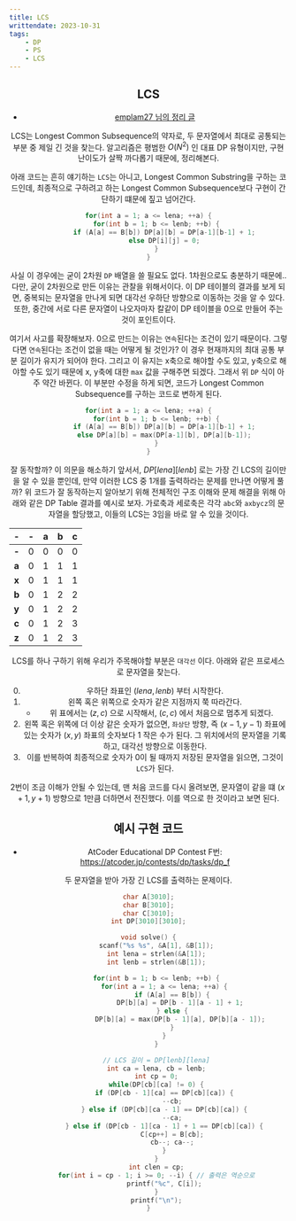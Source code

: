 ```yaml
---
title: LCS
writtendate: 2023-10-31
tags:
    - DP
    - PS
    - LCS
---
```


<Header />

## LCS

- [emplam27 님의 정리 글](https://velog.io/@emplam27/%EC%95%8C%EA%B3%A0%EB%A6%AC%EC%A6%98-%EA%B7%B8%EB%A6%BC%EC%9C%BC%EB%A1%9C-%EC%95%8C%EC%95%84%EB%B3%B4%EB%8A%94-LCS-%EC%95%8C%EA%B3%A0%EB%A6%AC%EC%A6%98-Longest-Common-Substring%EC%99%80-Longest-Common-Subsequence)

LCS는 Longest Common Subsequence의 약자로, 두 문자열에서 최대로 공통되는 부분 중 제일 긴 것을 찾는다. 알고리즘은 평범한 $O(N^2)$ 인 대표 DP 유형이지만, 구현 난이도가 살짝 까다롭기 때문에, 정리해본다.

아래 코드는 흔히 얘기하는 `LCS`는 아니고, Longest Common Substring을 구하는 코드인데, 최종적으로 구하려고 하는 Longest Common Subsequence보다 구현이 간단하기 떄문에 짚고 넘어간다.

```cpp
for(int a = 1; a <= lena; ++a) {
    for(int b = 1; b <= lenb; ++b) {
        if (A[a] == B[b]) DP[a][b] = DP[a-1][b-1] + 1;
        else DP[i][j] = 0;
    }
}
```

사실 이 경우에는 굳이 2차원 `DP` 배열을 쓸 필요도 없다. 1차원으로도 충분하기 때문에.. 다만, 굳이 2차원으로 만든 이유는 관찰을 위해서이다. 이 DP 테이블의 결과를 보게 되면, 중복되는 문자열을 만나게 되면 대각선 우하단 방향으로 이동하는 것을 알 수 있다. 또한, 중간에 서로 다른 문자열이 나오자마자 칼같이 DP 테이블을 0으로 만들어 주는 것이 포인트이다.

여기서 사고를 확장해보자. 0으로 만드는 이유는 `연속`된다는 조건이 있기 때문이다. 그렇다면 `연속`된다는 조건이 없을 때는 어떻게 될 것인가? 이 경우 현재까지의 최대 공통 부분 길이가 유지가 되어야 한다. 그리고 이 유지는 x축으로 해야할 수도 있고, y축으로 해야할 수도 있기 때문에 x, y축에 대한 `max` 값을 구해주면 되겠다. 그래서 위 `DP` 식이 아주 약간 바뀐다. 이 부분만 수정을 하게 되면, 코드가 Longest Common Subsequence를 구하는 코드로 변하게 된다.

```cpp
for(int a = 1; a <= lena; ++a) {
    for(int b = 1; b <= lenb; ++b) {
        if (A[a] == B[b]) DP[a][b] = DP[a-1][b-1] + 1;
        else DP[a][b] = max(DP[a-1][b], DP[a][b-1]);
    }
}
```

잘 동작할까? 이 의문을 해소하기 앞서서, $DP[lena][lenb]$ 로는 가장 긴 LCS의 길이만을 알 수 있을 뿐인데, 만약 이러한 LCS 중 1개를 출력하라는 문제를 만나면 어떻게 풀까? 위 코드가 잘 동작하는지 알아보기 위해 전체적인 구조 이해와 문제 해결을 위해 아래와 같은 DP Table 결과를 예시로 보자. 가로축과 세로축은 각각 `abc`와 `axbycz`의 문자열을 할당했고, 이들의 LCS는 $3$임을 바로 알 수 있을 것이다.

| - | - | a | b | c |
| :-: | :-: | :-: | :-: | :-: |
| **-** | 0 | 0 | 0 | 0 |
| **a** | 0 | 1 | 1 | 1 |
| **x** | 0 | 1 | 1 | 1 |
| **b** | 0 | 1 | 2 | 2 |
| **y** | 0 | 1 | 2 | 2 |
| **c** | 0 | 1 | 2 | 3 |
| **z** | 0 | 1 | 2 | 3 |

LCS를 하나 구하기 위해 우리가 주목해야할 부분은 `대각선` 이다. 아래와 같은 프로세스로 문자열을 찾는다.

0. 우하단 좌표인 $(lena, lenb)$ 부터 시작한다.
1. 왼쪽 혹은 위쪽으로 숫자가 같은 지점까지 쭉 따라간다.
    - 위 표에서는 $(z,c)$ 으로 시작해서, $(c,c)$ 에서 처음으로 멈추게 되겠다.
2. 왼쪽 혹은 위쪽에 더 이상 같은 숫자가 없으면, `좌상단` 방향, 즉 $(x - 1, y - 1)$ 좌표에 있는 숫자가 $(x, y)$ 좌표의 숫자보다 $1$ 작은 수가 된다. 그 위치에서의 문자열을 기록하고, 대각선 방향으로 이동한다. 
3. 이를 반복하여 최종적으로 숫자가 0이 될 때까지 저장된 문자열을 읽으면, 그것이 `LCS`가 된다.

2번이 조금 이해가 안될 수 있는데, 맨 처음 코드를 다시 올려보면, 문자열이 같을 떄 $(x+1, y+1)$ 방향으로 1만큼 더하면서 전진했다. 이를 역으로 한 것이라고 보면 된다.


## 예시 구현 코드

- AtCoder Educational DP Contest F번: https://atcoder.jp/contests/dp/tasks/dp_f

두 문자열을 받아 가장 긴 LCS를 출력하는 문제이다.

```cpp
char A[3010];
char B[3010];
char C[3010];
int DP[3010][3010];

void solve() {
    scanf("%s %s", &A[1], &B[1]);
    int lena = strlen(&A[1]);
    int lenb = strlen(&B[1]);

    for(int b = 1; b <= lenb; ++b) {
        for(int a = 1; a <= lena; ++a) {
            if (A[a] == B[b]) {
                DP[b][a] = DP[b - 1][a - 1] + 1;
            } else {
                DP[b][a] = max(DP[b - 1][a], DP[b][a - 1]);
            }
        }
    }

    // LCS 길이 = DP[lenb][lena]
    int ca = lena, cb = lenb;
    int cp = 0;
    while(DP[cb][ca] != 0) {
        if (DP[cb - 1][ca] == DP[cb][ca]) {
            --cb;
        } else if (DP[cb][ca - 1] == DP[cb][ca]) {
            --ca;
        } else if (DP[cb - 1][ca - 1] + 1 == DP[cb][ca]) {
            C[cp++] = B[cb];
            cb--; ca--;
        }
    }
    int clen = cp;
    for(int i = cp - 1; i >= 0; --i) { // 출력은 역순으로
        printf("%c", C[i]);
    }
    printf("\n");
}
```


<TagList />
<Comment />
